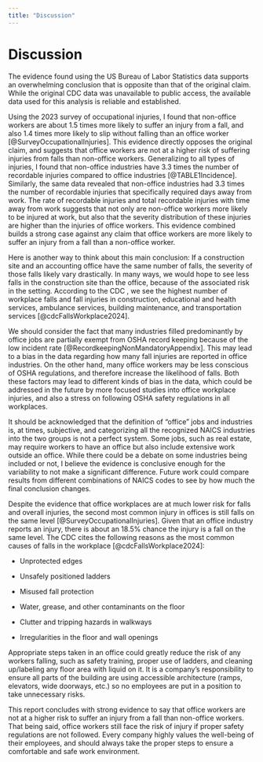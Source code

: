 ```yaml
---
title: "Discussion"
---
```


# Discussion

The evidence found using the US Bureau of Labor Statistics data supports an overwhelming conclusion that is opposite than that of the original claim. While the original CDC data was unavailable to public access, the available data used for this analysis is reliable and established.

Using the 2023 survey of occupational injuries, I found that non-office workers are about 1.5 times more likely to suffer an injury from a fall, and also 1.4 times more likely to slip without falling than an office worker [@SurveyOccupationalInjuries]. This evidence directly opposes the original claim, and suggests that office workers are not at a higher risk of suffering injuries from falls than non-office workers. Generalizing to all types of injuries, I found that non-office industries have 3.3 times the number of recordable injuries compared to office industries [@TABLE1Incidence]. Similarly, the same data revealed that non-office industries had 3.3 times the number of recordable injuries that specifically required days away from work. The rate of recordable injuries and total recordable injuries with time away from work suggests that not only are non-office workers more likely to be injured at work, but also that the severity distribution of these injuries are higher than the injuries of office workers. This evidence combined builds a strong case against any claim that office workers are more likely to suffer an injury from a fall than a non-office worker.

Here is another way to think about this main conclusion: If a construction site and an accounting office have the same number of falls, the severity of those falls likely vary drastically. In many ways, we would hope to see less falls in the construction site than the office, because of the associated risk in the setting. According to the CDC , we see the highest number of workplace falls and fall injuries in construction, educational and health services, ambulance services, building maintenance, and transportation services [@cdcFallsWorkplace2024].

We should consider the fact that many industries filled predominantly by office jobs are partially exempt from OSHA record keeping because of the low incident rate [@RecordkeepingNonMandatoryAppendix]. This may lead to a bias in the data regarding how many fall injuries are reported in office industries. On the other hand, many office workers may be less conscious of OSHA regulations, and therefore increase the likelihood of falls. Both these factors may lead to different kinds of bias in the data, which could be addressed in the future by more focused studies into office workplace injuries, and also a stress on following OSHA safety regulations in all workplaces.

It should be acknowledged that the definition of "office" jobs and industries is, at times, subjective, and categorizing all the recognized NAICS industries into the two groups is not a perfect system. Some jobs, such as real estate, may require workers to have an office but also include extensive work outside an office. While there could be a debate on some industries being included or not, I believe the evidence is conclusive enough for the variability to not make a significant difference. Future work could compare results from different combinations of NAICS codes to see by how much the final conclusion changes.

Despite the evidence that office workplaces are at much lower risk for falls and overall injuries, the second most common injury in offices is still falls on the same level [@SurveyOccupationalInjuries]. Given that an office industry reports an injury, there is about an 18.5% chance the injury is a fall on the same level. The CDC cites the following reasons as the most common causes of falls in the workplace [@cdcFallsWorkplace2024]:

-   Unprotected edges

-   Unsafely positioned ladders

-   Misused fall protection

-   Water, grease, and other contaminants on the floor

-   Clutter and tripping hazards in walkways

-   Irregularities in the floor and wall openings

Appropriate steps taken in an office could greatly reduce the risk of any workers falling, such as safety training, proper use of ladders, and cleaning up/labeling any floor area with liquid on it. It is a company's responsibility to ensure all parts of the building are using accessible architecture (ramps, elevators, wide doorways, etc.) so no employees are put in a position to take unnecessary risks.

This report concludes with strong evidence to say that office workers are not at a higher risk to suffer an injury from a fall than non-office workers. That being said, office workers still face the risk of injury if proper safety regulations are not followed. Every company highly values the well-being of their employees, and should always take the proper steps to ensure a comfortable and safe work environment.
